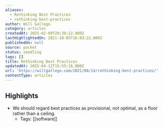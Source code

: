 ```yaml
---
aliases:
  - Rethinking Best Practices
  - rethinking-best-practices
author: Will Gallego
category: articles
createdAt: 2025-02-09T20:38:22.000Z
lastHighlightedOn: 2021-10-05T16:03:22.000Z
publishedOn: null
source: pocket
status: seedling
tags: []
title: Rethinking Best Practices
updatedAt: 2025-04-12T15:55:16.000Z
url: 'https://willgallego.com/2021/08/14/rethinking-best-practices/'
contentType: articles
---
```

## Highlights

- We should regard best practices as provisional, not optimal, as a floor rather than a ceiling.
    - Tags: [[software]]
